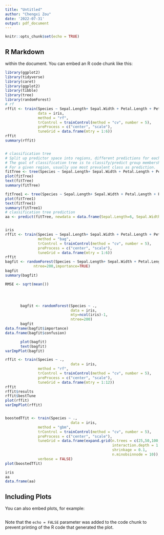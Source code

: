 ```yaml
---
title: "Untitled"
author: "Chengxi Zou"
date: '2022-07-31'
output: pdf_document
---
```


```r
knitr::opts_chunk$set(echo = TRUE)
```

## R Markdown

within the document. You can embed an R code chunk like this:

```r
library(ggplot2)
library(tidyverse)
library(caret)
library(ggplot2)
library(tibble)
library(tree)
library(randomForest)
# rf
rffit <- train(Species ~ Sepal.Length+ Sepal.Width + Petal.Length + Petal.Width, 
               data = iris, 
               method = "rf", 
               trControl = trainControl(method = "cv", number = 5), 
               preProcess = c("center", "scale"),
               tuneGrid = data.frame(mtry = 1:6))
rffit
summary(rffit)


# classification tree
# Split up predictor space into regions, different predictions for each region.
# The goal of classification tree is to classify/predict group membership.
# For a given region, usually use most prevalent class as prediction.
fitTree <- tree(Species ~ Sepal.Length+ Sepal.Width + Petal.Length + Petal.Width, data = iris)
plot(fitTree)
text(fitTree)
summary(fitTree)

fitTree1 <- tree(Species ~ Sepal.Length+ Sepal.Width + Petal.Length + Petal.Width, data = iris, split = "deviance")
plot(fitTree1)
text(fitTree1)
summary(fitTree1)
# classification tree prediction
aa <- predict(fitTree, newdata = data.frame(Sepal.Length=6, Sepal.Width=6,Petal.Length=6,Petal.Width=6))


iris
rffit <- train(Species ~ Sepal.Length+ Sepal.Width + Petal.Length + Petal.Width, data = iris, 
               method = "bag", 
               trControl = trainControl(method = "cv", number = 5), 
               preProcess = c("center", "scale"),
               tuneGrid = data.frame(mtry = 1:6))
rffit
bagfit <- randomForest(Species ~ Sepal.Length+ Sepal.Width + Petal.Length + Petal.Width, data = iris,mty=ncol(iris)-1,
             ntree=200,importance=TRUE)
bagfit
summary(bagfit)

RMSE <- sqrt(mean())




       bagfit <- randomForest(Species ~ .,
                              data = iris,
                              mty=ncol(iris)-1,
                              ntree=200)
       bagfit
data.frame(bagfit$importance)
data.frame(bagfit$confusion)

       plot(bagfit)
       text(bagfit)
varImpPlot(bagfit)

rffit <- train(Species ~ .,
                              data = iris,
               method = "rf", 
               trControl = trainControl(method = "cv", number = 5), 
               preProcess = c("center", "scale"),
               tuneGrid = data.frame(mtry = 1:12))
rffit
rffit$results
rffit$bestTune
plot(rffit)
varImpPlot(rffit)


boostedTfit <- train(Species ~ .,
                              data = iris,
               method = "gbm", 
               trControl = trainControl(method = "cv", number = 5), 
               preProcess = c("center", "scale"),
               tuneGrid = data.frame(expand.grid(n.trees = c(25,50,100,150,200), 
                                                 interaction.depth = 1:4,
                                                 shrinkage = 0.1,
                                                 n.minobsinnode = 10)),
               verbose = FALSE)
plot(boostedTfit)

iris
aa
data.frame(aa)
```

## Including Plots

You can also embed plots, for example:

```r

```

Note that the `echo = FALSE` parameter was added to the code chunk to prevent printing of the R code that generated the plot.
